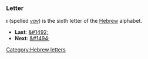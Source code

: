 ===Letter===
'''&#1493;''' (spelled ''[[vav]]'') is the sixth letter of the [[Hebrew]] alphabet.

* '''Last''': [[&#1492;]]
* '''Next''': [[&#1494;]]

[[Category:Hebrew letters]]